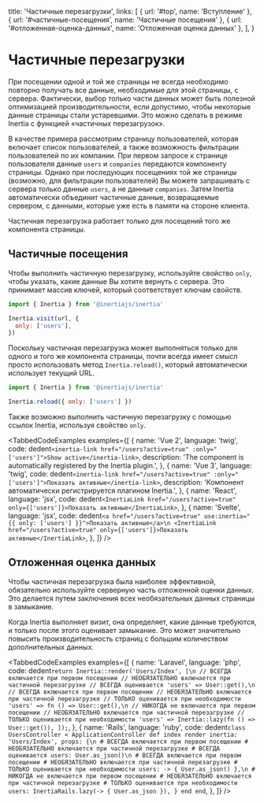 
  title: 'Частичные перезагрузки',
  links: [
    { url: '#top', name: 'Вступление' },
    { url: '#частичные-посещения', name: 'Частичные посещения' },
    { url: '#отложенная-оценка-данных', name: 'Отложенная оценка данных' },
  ],
}

# Частичные перезагрузки

При посещении одной и той же страницы не всегда необходимо повторно получать все данные, необходимые для этой страницы, с сервера. Фактически, выбор только части данных может быть полезной оптимизацией производительности, если допустимо, чтобы некоторые данные страницы стали устаревшими. Это можно сделать в режиме Inertia с функцией «частичных перезагрузок».

В качестве примера рассмотрим страницу пользователей, которая включает список пользователей, а также возможность фильтрации пользователей по их компании. При первом запросе к странице пользователя данные `users` и `companies` передаются компоненту страницы. Однако при последующих посещениях той же страницы (возможно, для фильтрации пользователей) Вы можете запрашивать с сервера только данные `users`, а не данные `companies`. Затем Inertia автоматически объединит частичные данные, возвращаемые сервером, с данными, которые уже есть в памяти на стороне клиента.

<Notice>Частичная перезагрузка работает только для посещений того же компонента страницы.</Notice>

## Частичные посещения

Чтобы выполнить частичную перезагрузку, используйте свойство `only`, чтобы указать, какие данные Вы хотите вернуть с сервера. Это принимает массив ключей, который соответствует ключам свойств.

```js
import { Inertia } from '@inertiajs/inertia'

Inertia.visit(url, {
  only: ['users'],
})
```

Поскольку частичная перезагрузка может выполняться только для одного и того же компонента страницы, почти всегда имеет смысл просто использовать метод `Inertia.reload()`, который автоматически использует текущий URL.

```js
import { Inertia } from '@inertiajs/inertia'

Inertia.reload({ only: ['users'] })
```

Также возможно выполнить частичную перезагрузку с помощью ссылок Inertia, используя свойство `only`.

<TabbedCodeExamples
  examples={[
    {
      name: 'Vue 2',
      language: 'twig',
      code: dedent`
        <inertia-link href="/users?active=true" :only="['users']">Show active</inertia-link>
      `,
      description: 'The <inertia-link> component is automatically registered by the Inertia plugin.',
    },
    {
      name: 'Vue 3',
      language: 'twig',
      code: dedent`
        <inertia-link href="/users?active=true" :only="['users']">Показать активные</inertia-link>
      `,
      description: 'Компонент <inertia-link> автоматически регистрируется плагином Inertia.',
    },
    {
      name: 'React',
      language: 'jsx',
      code: dedent`
        <InertiaLink href="/users?active=true" only={['users']}>Показать активные</InertiaLink>
      `,
    },
    {
      name: 'Svelte',
      language: 'jsx',
      code: dedent`
        <a href="/users?active=true" use:inertia="{{ only: ['users'] }}">Показать активные</a>\n
        <InertiaLink href="/users?active=true" only={['users']}>Показать активные</InertiaLink>
      `,
    },
  ]}
/>

## Отложенная оценка данных

Чтобы частичная перезагрузка была наиболее эффективной, обязательно используйте серверную часть отложенной оценки данных. Это делается путем заключения всех необязательных данных страницы в замыкание.

Когда Inertia выполняет визит, она определяет, какие данные требуются, и только после этого оценивает замыкание. Это может значительно повысить производительность страниц с большим количеством дополнительных данных.

<TabbedCodeExamples
  examples={[
    {
      name: 'Laravel',
      language: 'php',
      code: dedent`
        return Inertia::render('Users/Index', [\n
            // ВСЕГДА включается при первом посещении
            // НЕОБЯЗАТЕЛЬНО включается при частичной перезагрузке
            // ВСЕГДА оценивается
            'users' => User::get(),\n
            // ВСЕГДА включается при первом посещении
            // НЕОБЯЗАТЕЛЬНО включается при частичной перезагрузке
            // ТОЛЬКО оценивается при необходимости
            'users' => fn () => User::get(),\n
            // НИКОГДА не включается при первом посещении
            // НЕОБЯЗАТЕЛЬНО включается при частичной перезагрузке
            // ТОЛЬКО оценивается при необходимости
            'users' => Inertia::lazy(fn () => User::get()),
        ]);
      `,
    },
    {
      name: 'Rails',
      language: 'ruby',
      code: dedent`
        class UsersController < ApplicationController
          def index
            render inertia: 'Users/Index', props: {\n
              # ВСЕГДА включается при первом посещении
              # НЕОБЯЗАТЕЛЬНО включается при частичной перезагрузке
              # ВСЕГДА оценивается
              users: User.as_json()\n
              # ВСЕГДА включается при первом посещении
              # НЕОБЯЗАТЕЛЬНО включается при частичной перезагрузке
              # ТОЛЬКО оценивается при необходимости
              users: -> { User.as_json() },\n
              # НИКОГДА не включается при первом посещении
              # НЕОБЯЗАТЕЛЬНО включается при частичной перезагрузке
              # ТОЛЬКО оценивается при необходимости
              users: InertiaRails.lazy(-> { User.as_json }),
            }
          end
        end
      `,
    },
  ]}
/>
